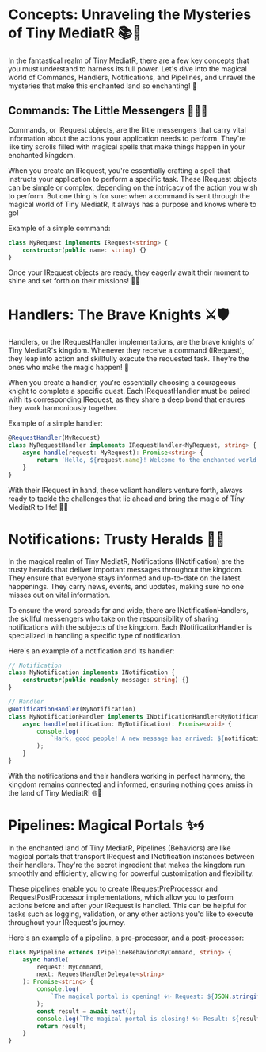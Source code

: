 # Concepts: Unraveling the Mysteries of Tiny MediatR 📚🔮

In the fantastical realm of Tiny MediatR, there are a few key concepts that you must understand to harness its full power. Let's dive into the magical world of Commands, Handlers, Notifications, and Pipelines, and unravel the mysteries that make this enchanted land so enchanting! 🌟

## Commands: The Little Messengers 💌🏃‍♂️

Commands, or IRequest objects, are the little messengers that carry vital information about the actions your application needs to perform. They're like tiny scrolls filled with magical spells that make things happen in your enchanted kingdom.

When you create an IRequest, you're essentially crafting a spell that instructs your application to perform a specific task. These IRequest objects can be simple or complex, depending on the intricacy of the action you wish to perform. But one thing is for sure: when a command is sent through the magical world of Tiny MediatR, it always has a purpose and knows where to go!

Example of a simple command:

```ts
class MyRequest implements IRequest<string> {
	constructor(public name: string) {}
}
```

Once your IRequest objects are ready, they eagerly await their moment to shine and set forth on their missions! 💌✨

# Handlers: The Brave Knights ⚔️🛡️

Handlers, or the IRequestHandler implementations, are the brave knights of Tiny MediatR's kingdom. Whenever they receive a command (IRequest), they leap into action and skillfully execute the requested task. They're the ones who make the magic happen! 🌟

When you create a handler, you're essentially choosing a courageous knight to complete a specific quest. Each IRequestHandler must be paired with its corresponding IRequest, as they share a deep bond that ensures they work harmoniously together.

Example of a simple handler:

```ts
@RequestHandler(MyRequest)
class MyRequestHandler implements IRequestHandler<MyRequest, string> {
	async handle(request: MyRequest): Promise<string> {
		return `Hello, ${request.name}! Welcome to the enchanted world of Tiny MediatR!`;
	}
}
```

With their IRequest in hand, these valiant handlers venture forth, always ready to tackle the challenges that lie ahead and bring the magic of Tiny MediatR to life! 🏰🔮

# Notifications: Trusty Heralds 📯📣

In the magical realm of Tiny MediatR, Notifications (INotification) are the trusty heralds that deliver important messages throughout the kingdom. They ensure that everyone stays informed and up-to-date on the latest happenings. They carry news, events, and updates, making sure no one misses out on vital information.

To ensure the word spreads far and wide, there are INotificationHandlers, the skillful messengers who take on the responsibility of sharing notifications with the subjects of the kingdom. Each INotificationHandler is specialized in handling a specific type of notification.

Here's an example of a notification and its handler:

```ts
// Notification
class MyNotification implements INotification {
	constructor(public readonly message: string) {}
}

// Handler
@NotificationHandler(MyNotification)
class MyNotificationHandler implements INotificationHandler<MyNotification> {
	async handle(notification: MyNotification): Promise<void> {
		console.log(
			`Hark, good people! A new message has arrived: ${notification.message}`
		);
	}
}
```

With the notifications and their handlers working in perfect harmony, the kingdom remains connected and informed, ensuring nothing goes amiss in the land of Tiny MediatR! 🌐🏰

# Pipelines: Magical Portals ✨🌀

In the enchanted land of Tiny MediatR, Pipelines (Behaviors) are like magical portals that transport IRequest and INotification instances between their handlers. They're the secret ingredient that makes the kingdom run smoothly and efficiently, allowing for powerful customization and flexibility.

These pipelines enable you to create IRequestPreProcessor and IRequestPostProcessor implementations, which allow you to perform actions before and after your IRequest is handled. This can be helpful for tasks such as logging, validation, or any other actions you'd like to execute throughout your IRequest's journey.

Here's an example of a pipeline, a pre-processor, and a post-processor:

```ts
class MyPipeline extends IPipelineBehavior<MyCommand, string> {
	async handle(
		request: MyCommand,
		next: RequestHandlerDelegate<string>
	): Promise<string> {
		console.log(
			`The magical portal is opening! 🌀✨ Request: ${JSON.stringify(request)}`
		);
		const result = await next();
		console.log(`The magical portal is closing! 🌀✨ Result: ${result}`);
		return result;
	}
}
```
